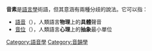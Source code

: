 '''音素'''是[[語言學|語言學]]術語，但其意涵有兩種分歧的說法。它可以指：
*[[語音|語音]]（{{lang-en|phone}}），人類語言'''物理'''上的'''具體'''聲音
*[[音位|音位]]（{{lang-en|phoneme}}），人類語言'''心理'''上的'''抽象'''最小單位

{{disambig||cat=二字作品消歧義}}

[[Category:語音學|Category:語音學]]
[[Category:音韻學|Category:音韻學]]